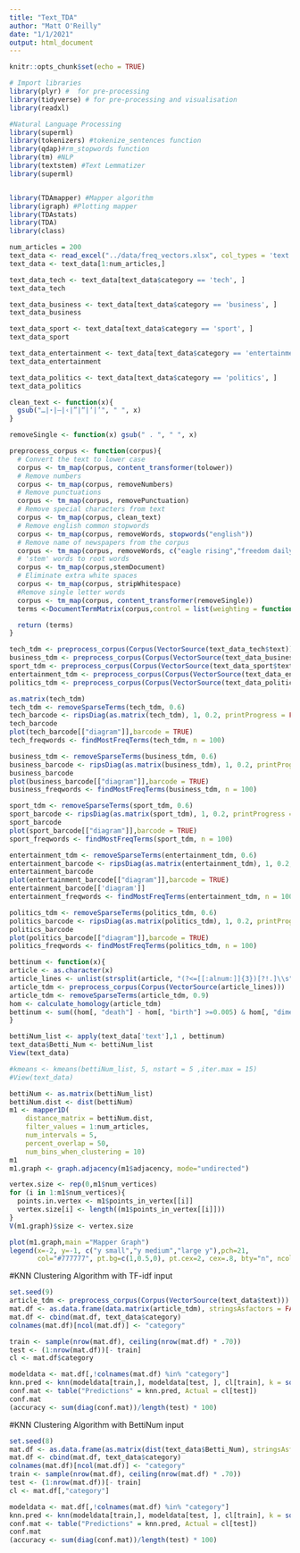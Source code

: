 ```yaml
---
title: "Text_TDA"
author: "Matt O'Reilly"
date: "1/1/2021"
output: html_document
---
```


```r
knitr::opts_chunk$set(echo = TRUE)
```


```r
# Import libraries
library(plyr) #  for pre-processing 
library(tidyverse) # for pre-processing and visualisation
library(readxl)

#Natural Language Processing
library(superml)
library(tokenizers) #tokenize_sentences function
library(qdap)#rm_stopwords function
library(tm) #NLP
library(textstem) #Text Lemmatizer
library(superml)


library(TDAmapper) #Mapper algorithm
library(igraph) #Plotting mapper
library(TDAstats)
library(TDA)
library(class)
```

```r
num_articles = 200
text_data <- read_excel("../data/freq_vectors.xlsx", col_types = 'text', .name_repair = "minimal")
text_data <- text_data[1:num_articles,]
```

```r
text_data_tech <- text_data[text_data$category == 'tech', ]
text_data_tech

text_data_business <- text_data[text_data$category == 'business', ]
text_data_business

text_data_sport <- text_data[text_data$category == 'sport', ]
text_data_sport

text_data_entertainment <- text_data[text_data$category == 'entertainment', ]
text_data_entertainment

text_data_politics <- text_data[text_data$category == 'politics', ]
text_data_politics

```

```r
clean_text <- function(x){ 
  gsub("…|⋆|–|‹|”|“|‘|’", " ", x) 
}

removeSingle <- function(x) gsub(" . ", " ", x)   

preprocess_corpus <- function(corpus){
  # Convert the text to lower case
  corpus <- tm_map(corpus, content_transformer(tolower))
  # Remove numbers
  corpus <- tm_map(corpus, removeNumbers)
  # Remove punctuations
  corpus <- tm_map(corpus, removePunctuation)
  # Remove special characters from text
  corpus <- tm_map(corpus, clean_text)
  # Remove english common stopwords
  corpus <- tm_map(corpus, removeWords, stopwords("english"))
  # Remove name of newspapers from the corpus
  corpus <- tm_map(corpus, removeWords, c("eagle rising","freedom daily"))
  # 'stem' words to root words
  corpus <- tm_map(corpus,stemDocument)
  # Eliminate extra white spaces
  corpus <- tm_map(corpus, stripWhitespace)
  #Remove single letter words
  corpus <- tm_map(corpus, content_transformer(removeSingle))
  terms <-DocumentTermMatrix(corpus,control = list(weighting = function(x) weightTfIdf(x, normalize = TRUE)))

  return (terms)
}

```

```r
tech_tdm <- preprocess_corpus(Corpus(VectorSource(text_data_tech$text)))
business_tdm <- preprocess_corpus(Corpus(VectorSource(text_data_business$text)))
sport_tdm <- preprocess_corpus(Corpus(VectorSource(text_data_sport$text)))
entertainment_tdm <- preprocess_corpus(Corpus(VectorSource(text_data_entertainment$text)))
politics_tdm <- preprocess_corpus(Corpus(VectorSource(text_data_politics$text)))
```

```r
as.matrix(tech_tdm)
tech_tdm <- removeSparseTerms(tech_tdm, 0.6)
tech_barcode <- ripsDiag(as.matrix(tech_tdm), 1, 0.2, printProgress = FALSE)
tech_barcode
plot(tech_barcode[["diagram"]],barcode = TRUE)
tech_freqwords <- findMostFreqTerms(tech_tdm, n = 100)
```

```r
business_tdm <- removeSparseTerms(business_tdm, 0.6)
business_barcode <- ripsDiag(as.matrix(business_tdm), 1, 0.2, printProgress = FALSE)
business_barcode
plot(business_barcode[["diagram"]],barcode = TRUE)
business_freqwords <- findMostFreqTerms(business_tdm, n = 100)
```

```r
sport_tdm <- removeSparseTerms(sport_tdm, 0.6)
sport_barcode <- ripsDiag(as.matrix(sport_tdm), 1, 0.2, printProgress = FALSE)
sport_barcode
plot(sport_barcode[["diagram"]],barcode = TRUE)
sport_freqwords <- findMostFreqTerms(sport_tdm, n = 100)
```

```r
entertainment_tdm <- removeSparseTerms(entertainment_tdm, 0.6)
entertainment_barcode <- ripsDiag(as.matrix(entertainment_tdm), 1, 0.2, printProgress = FALSE)
entertainment_barcode
plot(entertainment_barcode[["diagram"]],barcode = TRUE)
entertainment_barcode[['diagram']]
entertainment_freqwords <- findMostFreqTerms(entertainment_tdm, n = 100)
```

```r
politics_tdm <- removeSparseTerms(politics_tdm, 0.6)
politics_barcode <- ripsDiag(as.matrix(politics_tdm), 1, 0.2, printProgress = FALSE)
politics_barcode
plot(politics_barcode[["diagram"]],barcode = TRUE)
politics_freqwords <- findMostFreqTerms(politics_tdm, n = 100)
```

```r
bettinum <- function(x){
article <- as.character(x) 
article_lines <- unlist(strsplit(article, "(?<=[[:alnum:]]{3})[?!.]\\s", perl=TRUE)) #Split article into sentences
article_tdm <- preprocess_corpus(Corpus(VectorSource(article_lines)))
article_tdm <- removeSparseTerms(article_tdm, 0.9)
hom <- calculate_homology(article_tdm)
bettinum <- sum((hom[, "death"] - hom[, "birth"] >=0.005) & hom[, "dimension"] == 1)
}

bettiNum_list <- apply(text_data['text'],1 , bettinum)
text_data$Betti_Num <- bettiNum_list
View(text_data)

#kmeans <- kmeans(bettiNum_list, 5, nstart = 5 ,iter.max = 15)
#View(text_data)
```

```r
bettiNum <- as.matrix(bettiNum_list)
bettiNum.dist <- dist(bettiNum)
m1 <- mapper1D(
    distance_matrix = bettiNum.dist,
    filter_values = 1:num_articles,
    num_intervals = 5,
    percent_overlap = 50,
    num_bins_when_clustering = 10)
m1
m1.graph <- graph.adjacency(m1$adjacency, mode="undirected")

vertex.size <- rep(0,m1$num_vertices)
for (i in 1:m1$num_vertices){
  points.in.vertex <- m1$points_in_vertex[[i]]
  vertex.size[i] <- length((m1$points_in_vertex[[i]]))
}
V(m1.graph)$size <- vertex.size

plot(m1.graph,main ="Mapper Graph")
legend(x=-2, y=-1, c("y small","y medium","large y"),pch=21,
       col="#777777", pt.bg=c(1,0.5,0), pt.cex=2, cex=.8, bty="n", ncol=1)
```

#KNN Clustering Algorithm with TF-idf input
```r
set.seed(9)
article_tdm <- preprocess_corpus(Corpus(VectorSource(text_data$text)))
mat.df <- as.data.frame(data.matrix(article_tdm), stringsAsfactors = FALSE)
mat.df <- cbind(mat.df, text_data$category)
colnames(mat.df)[ncol(mat.df)] <- "category"

train <- sample(nrow(mat.df), ceiling(nrow(mat.df) * .70))
test <- (1:nrow(mat.df))[- train]
cl <- mat.df$category

modeldata <- mat.df[,!colnames(mat.df) %in% "category"]
knn.pred <- knn(modeldata[train,], modeldata[test, ], cl[train], k = sqrt(num_articles))
conf.mat <- table("Predictions" = knn.pred, Actual = cl[test])
conf.mat
(accuracy <- sum(diag(conf.mat))/length(test) * 100)
```
#KNN Clustering Algorithm with BettiNum input
```r
set.seed(8)
mat.df <- as.data.frame(as.matrix(dist(text_data$Betti_Num), stringsAsfactors = FALSE))
mat.df <- cbind(mat.df, text_data$category)
colnames(mat.df)[ncol(mat.df)] <- "category"
train <- sample(nrow(mat.df), ceiling(nrow(mat.df) * .70))
test <- (1:nrow(mat.df))[- train]
cl <- mat.df[,"category"]

modeldata <- mat.df[,!colnames(mat.df) %in% "category"]
knn.pred <- knn(modeldata[train,], modeldata[test, ], cl[train], k = sqrt(nrow(text_data)))
conf.mat <- table("Predictions" = knn.pred, Actual = cl[test])
conf.mat
(accuracy <- sum(diag(conf.mat))/length(test) * 100)
```